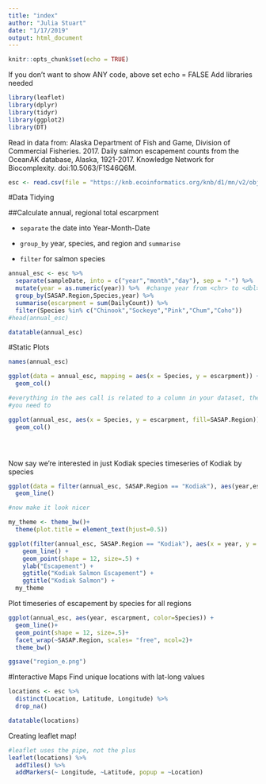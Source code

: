 ```yaml
---
title: "index"
author: "Julia Stuart"
date: "1/17/2019"
output: html_document
---
```


```r
knitr::opts_chunk$set(echo = TRUE)
```
If you don't want to show ANY code, above set echo = FALSE 
Add libraries needed
```r
library(leaflet)
library(dplyr)
library(tidyr)
library(ggplot2)
library(DT)

```

Read in data from: Alaska Department of Fish and Game, Division of Commercial Fisheries. 2017. Daily salmon escapement counts from the OceanAK database, Alaska, 1921-2017. Knowledge Network for Biocomplexity. doi:10.5063/F1S46Q6M.

```r

esc <- read.csv(file = "https://knb.ecoinformatics.org/knb/d1/mn/v2/object/urn%3Auuid%3Af119a05b-bbe7-4aea-93c6-85434dcb1c5e", stringsAsFactors = FALSE)

```
#Data Tidying

##Calculate annual, regional total escarpment

* `separate` the date into Year-Month-Date

* `group_by` year, species, and region and `summarise`

* `filter` for salmon species


```r

annual_esc <- esc %>%
  separate(sampleDate, into = c("year","month","day"), sep = "-") %>% 
  mutate(year = as.numeric(year)) %>%  #change year from <chr> to <dbl>
  group_by(SASAP.Region,Species,year) %>% 
  summarise(escarpment = sum(DailyCount)) %>% 
  filter(Species %in% c("Chinook","Sockeye","Pink","Chum","Coho"))
#head(annual_esc)
```

```r

datatable(annual_esc)
```

#Static Plots

```r
names(annual_esc)

ggplot(data = annual_esc, mapping = aes(x = Species, y = escarpment)) +
  geom_col()

#everything in the aes call is related to a column in your dataset, therefore
#you need to 

ggplot(annual_esc, aes(x = Species, y = escarpment, fill=SASAP.Region)) +
  geom_col()





```

Now say we're interested in just Kodiak species
timeseries of Kodiak by species

```r

ggplot(data = filter(annual_esc, SASAP.Region == "Kodiak"), aes(year,escarpment, color = Species)) + 
  geom_line()

#now make it look nicer

my_theme <- theme_bw()+
  theme(plot.title = element_text(hjust=0.5))

ggplot(filter(annual_esc, SASAP.Region == "Kodiak"), aes(x = year, y = escarpment, color = Species)) + 
    geom_line() +
    geom_point(shape = 12, size=.5) +
    ylab("Escapement") +
    ggtitle("Kodiak Salmon Escapement") +
    ggtitle("Kodiak Salmon") +
  my_theme
```
Plot timeseries of escapement by species for all regions

```r

ggplot(annual_esc, aes(year, escarpment, color=Species)) +
  geom_line()+
  geom_point(shape = 12, size=.5)+
  facet_wrap(~SASAP.Region, scales= "free", ncol=2)+
  theme_bw()

ggsave("region_e.png")

```


#Interactive Maps
Find unique locations with lat-long values
```r

locations <- esc %>% 
  distinct(Location, Latitude, Longitude) %>% 
  drop_na()

datatable(locations)

```

Creating leaflet map!

```r
#leaflet uses the pipe, not the plus
leaflet(locations) %>% 
  addTiles() %>% 
  addMarkers(~ Longitude, ~Latitude, popup = ~Location)
```






